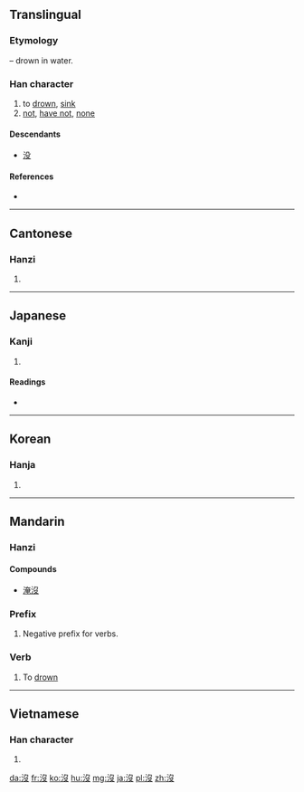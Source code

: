 {{also|没}}
==Translingual==
{{stroke order|type=animate}}
{{Hani-forms|[[没]]|沒}}

===Etymology===
{{Han compound|氵|t1=water|𠬛|ls=psc|c1=s|c2=p}} – drown in water.

===Han character===
{{Han char|rn=85|rad=水|as=04|sn=7|four=3714<sub>7</sub>|canj=水弓水 (ENE)|ids=⿰[[氵]][[𠬛]]}}

# to [[drown]], [[sink]]
# [[not]], [[have not]], [[none]]

====Descendants====
* [[没]]

====References====
* {{Han ref|kx=0611.100|dkj=17204|dj=1004.030|hdz=31571.020|uh=6C92|ud=27794|bh=A853|bd=43091}}

----

==Cantonese==

===Hanzi===
{{yue-hanzi|jyut=|y=mut6|sim=没}}

# {{defn|lang=yue|sort=水04}}

----

==Japanese==

===Kanji===
{{ja-kanji|grade=|rs=水04}}

# {{defn|lang=ja|sort=水04}}

====Readings====
* {{ja-readings|on=[[ぼつ]] (botsu), [[ばい]] (bai), [[ば]] (ba)|kun=[[しずむ]] (shizumu), [[おわる]] (owaru), [[しぬ]] (shinu)}}

----

==Korean==

===Hanja===
{{ko-hanja|hangeul=몰|eumhun=|rv=mol|mr=mol|y=mol}}

# {{defn|lang=ko|sort=水04}}

----

==Mandarin==

===Hanzi===
{{cmn-hanzi|sim=没|pin=[[méi]] ([[mei2]])|wg=mei<sup>2</sup>}}

====Compounds====
* [[淹沒]]

===Prefix===
{{cmn-pref|t|pin=méi|pint=mei2|sim=没|rs=水04}}

# Negative prefix for verbs.

===Verb===
{{cmn-verb|t|pin=mò|pint=mo4|sim=没|rs=水04}}

# To [[drown]]

----

==Vietnamese==

===Han character===
{{vi-hantu|một|rs=水04}}

# {{defn|lang=vi|sort=水04}}

[[da:沒]]
[[fr:沒]]
[[ko:沒]]
[[hu:沒]]
[[mg:沒]]
[[ja:沒]]
[[pl:沒]]
[[zh:沒]]